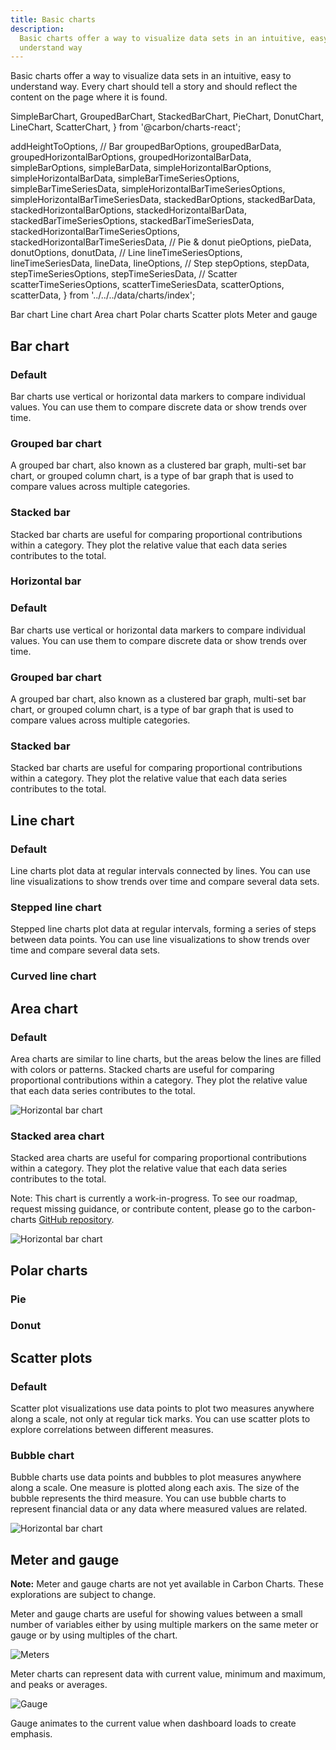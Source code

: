 ```yaml
---
title: Basic charts
description:
  Basic charts offer a way to visualize data sets in an intuitive, easy to
  understand way
---
```


<PageDescription>

Basic charts offer a way to visualize data sets in an intuitive, easy to
understand way. Every chart should tell a story and should reflect the content
on the page where it is found.

</PageDescription>


  SimpleBarChart,
  GroupedBarChart,
  StackedBarChart,
  PieChart,
  DonutChart,
  LineChart,
  ScatterChart,
} from '@carbon/charts-react';

  addHeightToOptions,
  // Bar
  groupedBarOptions,
  groupedBarData,
  groupedHorizontalBarOptions,
  groupedHorizontalBarData,
  simpleBarOptions,
  simpleBarData,
  simpleHorizontalBarOptions,
  simpleHorizontalBarData,
  simpleBarTimeSeriesOptions,
  simpleBarTimeSeriesData,
  simpleHorizontalBarTimeSeriesOptions,
  simpleHorizontalBarTimeSeriesData,
  stackedBarOptions,
  stackedBarData,
  stackedHorizontalBarOptions,
  stackedHorizontalBarData,
  stackedBarTimeSeriesOptions,
  stackedBarTimeSeriesData,
  stackedHorizontalBarTimeSeriesOptions,
  stackedHorizontalBarTimeSeriesData,
  // Pie & donut
  pieOptions,
  pieData,
  donutOptions,
  donutData,
  // Line
  lineTimeSeriesOptions,
  lineTimeSeriesData,
  lineData,
  lineOptions,
  // Step
  stepOptions,
  stepData,
  stepTimeSeriesOptions,
  stepTimeSeriesData,
  // Scatter
  scatterTimeSeriesOptions,
  scatterTimeSeriesData,
  scatterOptions,
  scatterData,
} from '../../../data/charts/index';

<AnchorLinks>

<AnchorLink>Bar chart</AnchorLink>
<AnchorLink>Line chart</AnchorLink>
<AnchorLink>Area chart</AnchorLink>
<AnchorLink>Polar charts</AnchorLink>
<AnchorLink>Scatter plots</AnchorLink>
<AnchorLink>Meter and gauge</AnchorLink>

</AnchorLinks>

## Bar chart

### Default

Bar charts use vertical or horizontal data markers to compare individual values.
You can use them to compare discrete data or show trends over time.

<SimpleBarChart
  data={simpleBarData}
  options={addHeightToOptions(simpleBarOptions)}
/>

<SimpleBarChart
  data={simpleBarTimeSeriesData}
  options={addHeightToOptions(simpleBarTimeSeriesOptions)}
/>

### Grouped bar chart

A grouped bar chart, also known as a clustered bar graph, multi-set bar chart,
or grouped column chart, is a type of bar graph that is used to compare values
across multiple categories.

<GroupedBarChart
  data={groupedBarData}
  options={addHeightToOptions(groupedBarOptions)}
/>

### Stacked bar

Stacked bar charts are useful for comparing proportional contributions within a
category. They plot the relative value that each data series contributes to the
total.

<StackedBarChart
  data={stackedBarData}
  options={addHeightToOptions(stackedBarOptions)}
/>

<StackedBarChart
  data={stackedBarTimeSeriesData}
  options={addHeightToOptions(stackedBarTimeSeriesOptions)}
/>

### Horizontal bar

### Default

Bar charts use vertical or horizontal data markers to compare individual values.
You can use them to compare discrete data or show trends over time.

<SimpleBarChart
  data={simpleHorizontalBarData}
  options={addHeightToOptions(simpleHorizontalBarOptions)}
/>

<SimpleBarChart
  data={simpleHorizontalBarTimeSeriesData}
  options={addHeightToOptions(simpleHorizontalBarTimeSeriesOptions)}
/>

### Grouped bar chart

A grouped bar chart, also known as a clustered bar graph, multi-set bar chart,
or grouped column chart, is a type of bar graph that is used to compare values
across multiple categories.

<GroupedBarChart
  data={groupedHorizontalBarData}
  options={addHeightToOptions(groupedHorizontalBarOptions)}
/>

### Stacked bar

Stacked bar charts are useful for comparing proportional contributions within a
category. They plot the relative value that each data series contributes to the
total.

<StackedBarChart
  data={stackedHorizontalBarData}
  options={addHeightToOptions(stackedHorizontalBarOptions)}
/>

<StackedBarChart
  data={stackedHorizontalBarTimeSeriesData}
  options={addHeightToOptions(stackedHorizontalBarTimeSeriesOptions)}
/>

## Line chart

### Default

Line charts plot data at regular intervals connected by lines. You can use line
visualizations to show trends over time and compare several data sets.

<LineChart data={lineData} options={addHeightToOptions(lineOptions)} />

<LineChart
  data={lineTimeSeriesData}
  options={addHeightToOptions(lineTimeSeriesOptions)}
/>

### Stepped line chart

Stepped line charts plot data at regular intervals, forming a series of steps
between data points. You can use line visualizations to show trends over time
and compare several data sets.

<LineChart data={stepData} options={addHeightToOptions(stepOptions)} />

### Curved line chart

<LineChart
  data={lineTimeSeriesData}
  options={addHeightToOptions(lineTimeSeriesOptions)}
/>

## Area chart

### Default

Area charts are similar to line charts, but the areas below the lines are filled
with colors or patterns. Stacked charts are useful for comparing proportional
contributions within a category. They plot the relative value that each data
series contributes to the total.

<Row>
<Column  colLg={8} colMd={6} colSm={4}>

![Horizontal bar chart](images/charts-basic-area.png)

</Column>
</Row>

### Stacked area chart

Stacked area charts are useful for comparing proportional contributions within a
category. They plot the relative value that each data series contributes to the
total.

<InlineNotification>

Note: This chart is currently a work-in-progress. To see our roadmap, request
missing guidance, or contribute content, please go to the carbon-charts
[GitHub repository](https://github.com/carbon-design-system/carbon-charts).

</InlineNotification>

<Row>
<Column  colLg={8} colMd={6} colSm={4}>

![Horizontal bar chart](images/charts-basic-areastacked.png)

</Column>
</Row>

## Polar charts

### Pie

<PieChart data={pieData} options={addHeightToOptions(pieOptions)} />

### Donut

<DonutChart data={donutData} options={addHeightToOptions(donutOptions)} />

## Scatter plots

### Default

Scatter plot visualizations use data points to plot two measures anywhere along
a scale, not only at regular tick marks. You can use scatter plots to explore
correlations between different measures.

<ScatterChart data={scatterData} options={addHeightToOptions(scatterOptions)} />

<ScatterChart
  data={scatterTimeSeriesData}
  options={addHeightToOptions(scatterTimeSeriesOptions)}
/>

### Bubble chart

Bubble charts use data points and bubbles to plot measures anywhere along a
scale. One measure is plotted along each axis. The size of the bubble represents
the third measure. You can use bubble charts to represent financial data or any
data where measured values are related.

<Row>
<Column  colLg={8} colMd={6} colSm={4}>

![Horizontal bar chart](images/charts-basic-bubble.png)

</Column>
</Row>

## Meter and gauge

<InlineNotification>

**Note:** Meter and gauge charts are not yet available in Carbon Charts. These
explorations are subject to change.

</InlineNotification>

Meter and gauge charts are useful for showing values between a small number of
variables either by using multiple markers on the same meter or gauge or by
using multiples of the chart.

<Row>
<Column colMd={4} colLg={4}>

![Meters](images/charts-basic-meter.png)

<Caption>
Meter charts can represent data with current value, minimum and maximum, and peaks or averages.
</Caption>
</Column>

<Column colMd={4} colLg={4}>

![Gauge](images/charts-basic-gauge.png)

<Caption>
  Gauge animates to the current value when dashboard loads to create emphasis.
</Caption>

</Column>
</Row>
